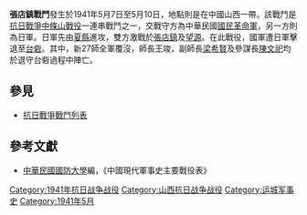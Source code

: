 {{Infobox Military Conflict|
campaign=|
image=|
caption=|
conflict=張店鎮戰鬥|
date=1941年5月7日－1941年5月10日|
place=[[中國|中國]][[山西|山西]]|
result=中國新27師幾乎全軍覆沒|
combatant1=中華民國革命軍新27師、3 軍7 師、12 師80軍、165師|
combatant2=日軍之中國派遣軍36 師團、37 師團、獨16旅團114師| 
commander1=[[唐淮源|唐淮源]]、[[孔令恂|孔令恂]]、[[王竣|王竣]]|
commander2=|
strength1=|
strength2=|
casualties1=|
casualties2=|
}}
'''張店鎮戰鬥'''發生於1941年5月7日至5月10日，地點則是在中國山西一帶。該戰鬥是[[抗日戰爭|抗日戰爭]][[中條山戰役|中條山戰役]]一連串戰鬥之一，交戰守方為中華民國[[國民革命軍|國民革命軍]]，另一方則為日軍。日軍先由[[夏縣|夏縣]]進攻，雙方激戰於[[張店鎮|張店鎮]]及[[望源|望源]]。在此戰役，國軍遭日軍擊退至[[台砦|台砦]]。其中，新27師全軍覆沒，師長王竣，副師長[[梁希賢|梁希賢]]及參謀長[[陳文祀|陳文祀]]均於退守台砦過程中陣亡。
==參見==
*[[抗日戰爭戰鬥列表|抗日戰爭戰鬥列表]]
==參考文獻==
*[[中華民國|中華民國]][[國防大學_(臺灣)|國防大學]]編，《中國現代軍事史主要戰役表》

[[Category:1941年抗日战争战役|Category:1941年抗日战争战役]]
[[Category:山西抗日战争战役|Category:山西抗日战争战役]]
[[Category:运城军事史|Category:运城军事史]]
[[Category:1941年5月|Category:1941年5月]]